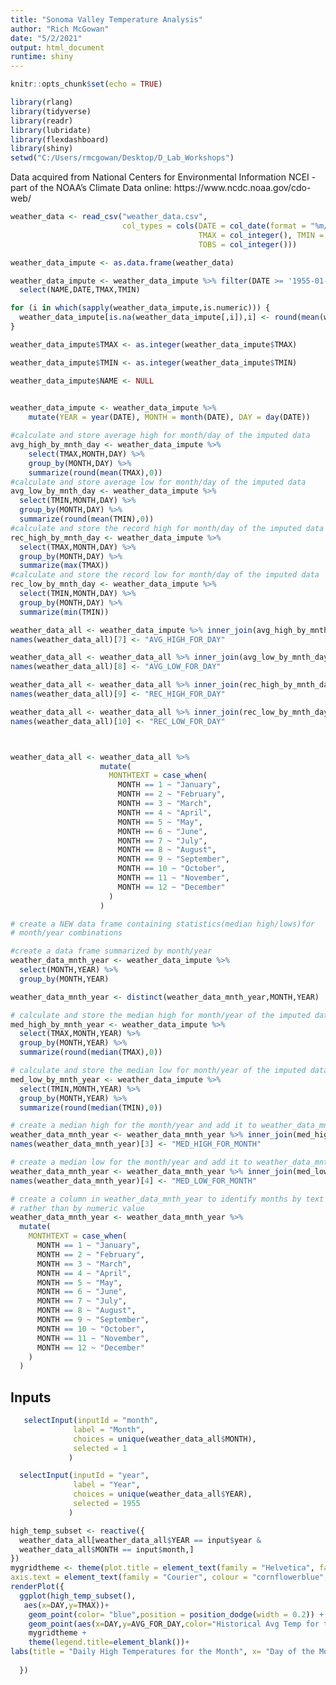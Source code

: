 ```yaml
---
title: "Sonoma Valley Temperature Analysis"
author: "Rich McGowan"
date: "5/2/2021"
output: html_document
runtime: shiny
---
```


```r
knitr::opts_chunk$set(echo = TRUE)
```

```r
library(rlang)
library(tidyverse)
library(readr)
library(lubridate)
library(flexdashboard)
library(shiny)
setwd("C:/Users/rmcgowan/Desktop/D_Lab_Workshops")

```

Data acquired from National Centers for Environmental Information 
NCEI - part of the NOAA's Climate Data online: https://www.ncdc.noaa.gov/cdo-web/
```r
weather_data <- read_csv("weather_data.csv", 
                         col_types = cols(DATE = col_date(format = "%m/%d/%Y"), 
                                          TMAX = col_integer(), TMIN = col_integer(), 
                                          TOBS = col_integer()))
```


```r
weather_data_impute <- as.data.frame(weather_data)

weather_data_impute <- weather_data_impute %>% filter(DATE >= '1955-01-01',STATION == 'USC00048351') %>% 
  select(NAME,DATE,TMAX,TMIN)

for (i in which(sapply(weather_data_impute,is.numeric))) {
  weather_data_impute[is.na(weather_data_impute[,i]),i] <- round(mean(weather_data_impute[,i],na.rm = TRUE),0)
}

weather_data_impute$TMAX <- as.integer(weather_data_impute$TMAX)

weather_data_impute$TMIN <- as.integer(weather_data_impute$TMIN)

weather_data_impute$NAME <- NULL
 
```

```r
weather_data_impute <- weather_data_impute %>% 
    mutate(YEAR = year(DATE), MONTH = month(DATE), DAY = day(DATE))

#calculate and store average high for month/day of the imputed data
avg_high_by_mnth_day <- weather_data_impute %>% 
    select(TMAX,MONTH,DAY) %>% 
    group_by(MONTH,DAY) %>% 
    summarize(round(mean(TMAX),0))
#calculate and store average low for month/day of the imputed data
avg_low_by_mnth_day <- weather_data_impute %>% 
  select(TMIN,MONTH,DAY) %>% 
  group_by(MONTH,DAY) %>% 
  summarize(round(mean(TMIN),0))
#calculate and store the record high for month/day of the imputed data
rec_high_by_mnth_day <- weather_data_impute %>% 
  select(TMAX,MONTH,DAY) %>% 
  group_by(MONTH,DAY) %>% 
  summarize(max(TMAX))
#calculate and store the record low for month/day of the imputed data
rec_low_by_mnth_day <- weather_data_impute %>% 
  select(TMIN,MONTH,DAY) %>% 
  group_by(MONTH,DAY) %>% 
  summarize(min(TMIN))

weather_data_all <- weather_data_impute %>% inner_join(avg_high_by_mnth_day)
names(weather_data_all)[7] <- "AVG_HIGH_FOR_DAY"

weather_data_all <- weather_data_all %>% inner_join(avg_low_by_mnth_day)
names(weather_data_all)[8] <- "AVG_LOW_FOR_DAY"

weather_data_all <- weather_data_all %>% inner_join(rec_high_by_mnth_day)
names(weather_data_all)[9] <- "REC_HIGH_FOR_DAY"

weather_data_all <- weather_data_all %>% inner_join(rec_low_by_mnth_day)
names(weather_data_all)[10] <- "REC_LOW_FOR_DAY"



weather_data_all <- weather_data_all %>% 
                    mutate(
                      MONTHTEXT = case_when(
                        MONTH == 1 ~ "January",
                        MONTH == 2 ~ "February",
                        MONTH == 3 ~ "March",
                        MONTH == 4 ~ "April",
                        MONTH == 5 ~ "May",
                        MONTH == 6 ~ "June",
                        MONTH == 7 ~ "July",
                        MONTH == 8 ~ "August",
                        MONTH == 9 ~ "September",
                        MONTH == 10 ~ "October",
                        MONTH == 11 ~ "November",
                        MONTH == 12 ~ "December"
                      )
                    )

```

```r
# create a NEW data frame containing statistics(median high/lows)for  
# month/year combinations

#create a data frame summarized by month/year
weather_data_mnth_year <- weather_data_impute %>% 
  select(MONTH,YEAR) %>% 
  group_by(MONTH,YEAR)

weather_data_mnth_year <- distinct(weather_data_mnth_year,MONTH,YEAR)

# calculate and store the median high for month/year of the imputed data
med_high_by_mnth_year <- weather_data_impute %>% 
  select(TMAX,MONTH,YEAR) %>% 
  group_by(MONTH,YEAR) %>% 
  summarize(round(median(TMAX),0))

# calculate and store the median low for month/year of the imputed data
med_low_by_mnth_year <- weather_data_impute %>% 
  select(TMIN,MONTH,YEAR) %>% 
  group_by(MONTH,YEAR) %>% 
  summarize(round(median(TMIN),0))

# create a median high for the month/year and add it to weather_data_mnth_year-rename column
weather_data_mnth_year <- weather_data_mnth_year %>% inner_join(med_high_by_mnth_year)
names(weather_data_mnth_year)[3] <- "MED_HIGH_FOR_MONTH"

# create a median low for the month/year and add it to weather_data_mnth_year-rename column
weather_data_mnth_year <- weather_data_mnth_year %>% inner_join(med_low_by_mnth_year)
names(weather_data_mnth_year)[4] <- "MED_LOW_FOR_MONTH"

# create a column in weather_data_mnth_year to identify months by text value
# rather than by numeric value
weather_data_mnth_year <- weather_data_mnth_year %>% 
  mutate(
    MONTHTEXT = case_when(
      MONTH == 1 ~ "January",
      MONTH == 2 ~ "February",
      MONTH == 3 ~ "March",
      MONTH == 4 ~ "April",
      MONTH == 5 ~ "May",
      MONTH == 6 ~ "June",
      MONTH == 7 ~ "July",
      MONTH == 8 ~ "August",
      MONTH == 9 ~ "September",
      MONTH == 10 ~ "October",
      MONTH == 11 ~ "November",
      MONTH == 12 ~ "December"
    )
  )

```

Inputs {.sidebar}
----------------------------
```r
  
   selectInput(inputId = "month", 
              label = "Month",
              choices = unique(weather_data_all$MONTH), 
              selected = 1
             )

  selectInput(inputId = "year", 
              label = "Year",
              choices = unique(weather_data_all$YEAR), 
              selected = 1955
             )

```


```r
high_temp_subset <- reactive({
  weather_data_all[weather_data_all$YEAR == input$year &
  weather_data_all$MONTH == input$month,]
})
mygridtheme <- theme(plot.title = element_text(family = "Helvetica", face = "bold", size = (15)), legend.title = element_text(colour = "steelblue",  face = "bold.italic", family = "Helvetica"), legend.text = element_text(face = "italic", colour="steelblue4",family = "Helvetica"),axis.title = element_text(family = "Helvetica", size = (10), colour = "steelblue4"),
axis.text = element_text(family = "Courier", colour = "cornflowerblue", size = (10)))
renderPlot({
  ggplot(high_temp_subset(),
   aes(x=DAY,y=TMAX))+
    geom_point(color= "blue",position = position_dodge(width = 0.2)) + 
    geom_point(aes(x=DAY,y=AVG_FOR_DAY,color="Historical Avg Temp for the Day"))+
    mygridtheme + 
    theme(legend.title=element_blank())+
labs(title = "Daily High Temperatures for the Month", x= "Day of the Month", y = "Daily High Temp (F)")
 
  })  

```




